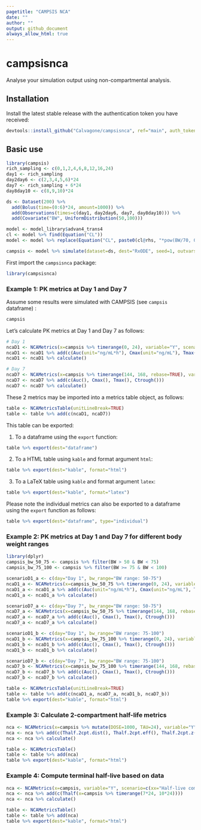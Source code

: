 ```yaml
---
pagetitle: "CAMPSIS NCA"
date: ""
author: ""
output: github_document
always_allow_html: true
---
```


# campsisnca
Analyse your simulation output using non-compartmental analysis.

## Installation
Install the latest stable release with the authentication token you have received:
  
```r
devtools::install_github("Calvagone/campsisnca", ref="main", auth_token="AUTH_TOKEN", force=TRUE)
```

## Basic use

```r
library(campsis)
rich_sampling <- c(0,1,2,4,6,8,12,16,24)
day1 <- rich_sampling
day2day6 <- c(2,3,4,5,6)*24
day7 <- rich_sampling + 6*24
day8day10 <- c(8,9,10)*24

ds <- Dataset(200) %>%
  add(Bolus(time=(0:6)*24, amount=1000)) %>%
  add(Observations(times=c(day1, day2day6, day7, day8day10))) %>%
  add(Covariate("BW", UniformDistribution(50,100)))

model <- model_library$advan4_trans4
cl <- model %>% find(Equation("CL"))
model <- model %>% replace(Equation("CL", paste0(cl@rhs, "*pow(BW/70, 0.75)")))

campsis <- model %>% simulate(dataset=ds, dest="RxODE", seed=1, outvars="BW")
```

First import the `campsisnca` package:

```r
library(campsisnca)
```

### Example 1: PK metrics at Day 1 and Day 7

Assume some results were simulated with CAMPSIS (see `campsis` dataframe) :

```r
campsis
```

Let's calculate PK metrics at Day 1 and Day 7 as follows:

```r
# Day 1
ncaD1 <- NCAMetrics(x=campsis %>% timerange(0, 24), variable="Y", scenario=c(day="Day 1"))
ncaD1 <- ncaD1 %>% add(c(Auc(unit="ng/mL*h"), Cmax(unit="ng/mL"), Tmax(unit="h"), Ctrough(unit="ng/mL")))
ncaD1 <- ncaD1 %>% calculate()

# Day 7 
ncaD7 <- NCAMetrics(x=campsis %>% timerange(144, 168, rebase=TRUE), variable="Y", scenario=c(day="Day 7"))
ncaD7 <- ncaD7 %>% add(c(Auc(), Cmax(), Tmax(), Ctrough()))
ncaD7 <- ncaD7 %>% calculate()
```

These 2 metrics may be imported into a metrics table object, as follows:

```r
table <- NCAMetricsTable(unitLineBreak=TRUE)  
table <- table %>% add(c(ncaD1, ncaD7))
```

This table can be exported:

1. To a dataframe using the `export` function:

```r
table %>% export(dest="dataframe")
```

2. To a HTML table using `kable` and format argument `html`:

```r
table %>% export(dest="kable", format="html")
```

3. To a LaTeX table using `kable` and format argument `latex`:

```r
table %>% export(dest="kable", format="latex")
```

Please note the individual metrics can also be exported to  a dataframe using the `export` function as follows:

```r
table %>% export(dest="dataframe", type="individual")
```

### Example 2: PK metrics at Day 1 and Day 7 for different body weight ranges

```r
library(dplyr)
campsis_bw_50_75 <- campsis %>% filter(BW > 50 & BW < 75)
campsis_bw_75_100 <- campsis %>% filter(BW >= 75 & BW < 100)

scenarioD1_a <- c(day="Day 1", bw_range="BW range: 50-75")
ncaD1_a <- NCAMetrics(x=campsis_bw_50_75 %>% timerange(0, 24), variable="Y", scenario=scenarioD1_a)
ncaD1_a <- ncaD1_a %>% add(c(Auc(unit="ng/mL*h"), Cmax(unit="ng/mL"), Tmax(unit="h"), Ctrough(unit="ng/mL")))
ncaD1_a <- ncaD1_a %>% calculate()

scenarioD7_a <- c(day="Day 7", bw_range="BW range: 50-75")
ncaD7_a <- NCAMetrics(x=campsis_bw_50_75 %>% timerange(144, 168, rebase=T), variable="Y", scenario=scenarioD7_a)
ncaD7_a <- ncaD7_a %>% add(c(Auc(), Cmax(), Tmax(), Ctrough()))
ncaD7_a <- ncaD7_a %>% calculate()

scenarioD1_b <- c(day="Day 1", bw_range="BW range: 75-100")
ncaD1_b <- NCAMetrics(x=campsis_bw_75_100 %>% timerange(0, 24), variable="Y", scenario=scenarioD1_b)
ncaD1_b <- ncaD1_b %>% add(c(Auc(), Cmax(), Tmax(), Ctrough()))
ncaD1_b <- ncaD1_b %>% calculate()

scenarioD7_b <- c(day="Day 7", bw_range="BW range: 75-100")
ncaD7_b <- NCAMetrics(x=campsis_bw_75_100 %>% timerange(144, 168, rebase=T), variable="Y", scenario=scenarioD7_b)
ncaD7_b <- ncaD7_b %>% add(c(Auc(), Cmax(), Tmax(), Ctrough()))
ncaD7_b <- ncaD7_b %>% calculate()

table <- NCAMetricsTable(unitLineBreak=TRUE)  
table <- table %>% add(c(ncaD1_a, ncaD7_a, ncaD1_b, ncaD7_b))
table %>% export(dest="kable", format="html")
```

### Example 3: Calculate 2-compartment half-life metrics

```r
nca <- NCAMetrics(x=campsis %>% mutate(DOSE=1000, TAU=24), variable="Y", scenario=c(xx="Theoritical half-lives"))
nca <- nca %>% add(c(Thalf.2cpt.dist(), Thalf.2cpt.eff(), Thalf.2cpt.z()))
nca <- nca %>% calculate()

table <- NCAMetricsTable()  
table <- table %>% add(nca)
table %>% export(dest="kable", format="html")
```

### Example 4: Compute terminal half-live based on data

```r
nca <- NCAMetrics(x=campsis, variable="Y", scenario=c(xx="Half-live computed on data"))
nca <- nca %>% add(c(Thalf(x=campsis %>% timerange(7*24, 10*24))))
nca <- nca %>% calculate()

table <- NCAMetricsTable()  
table <- table %>% add(nca)
table %>% export(dest="kable", format="html")
```
